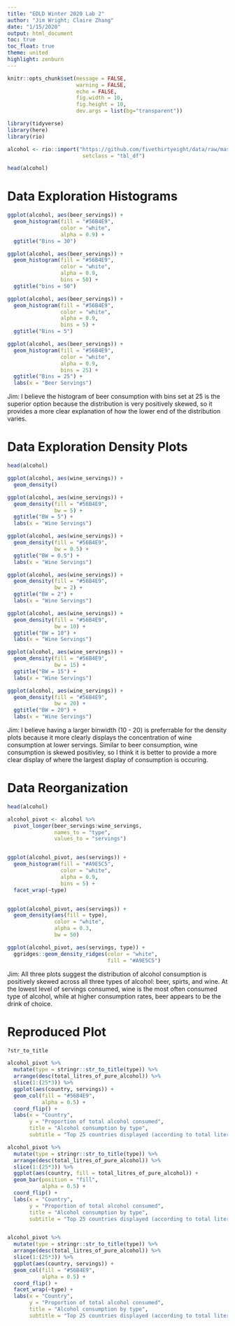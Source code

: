 ```yaml
---
title: "EDLD Winter 2020 Lab 2"
author: "Jim Wright; Claire Zhang"
date: "1/15/2020"
output: html_document
toc: true
toc_float: true
theme: united 
highlight: zenburn 
---
```


```r
knitr::opts_chunk$set(message = FALSE,
                      warning = FALSE,
                      echo = FALSE,
                      fig.width = 10,
                      fig.height = 10,
                      dev.args = list(bg="transparent"))

library(tidyverse)
library(here)
library(rio)
``` 


```r

alcohol <- rio::import("https://github.com/fivethirtyeight/data/raw/master/alcohol-consumption/drinks.csv", 
                        setclass = "tbl_df")

head(alcohol)


``` 


# Data Exploration Histograms 
```r

ggplot(alcohol, aes(beer_servings)) +
  geom_histogram(fill = "#56B4E9",
                 color = "white",
                 alpha = 0.9) +
  ggtitle("Bins = 30")

ggplot(alcohol, aes(beer_servings)) +
  geom_histogram(fill = "#56B4E9",
                 color = "white",
                 alpha = 0.9,
                 bins = 50) +
  ggtitle("bins = 50")

ggplot(alcohol, aes(beer_servings)) +
  geom_histogram(fill = "#56B4E9",
                 color = "white",
                 alpha = 0.9,
                 bins = 5) +
  ggtitle("Bins = 5")

ggplot(alcohol, aes(beer_servings)) +
  geom_histogram(fill = "#56B4E9",
                 color = "white",
                 alpha = 0.9,
                 bins = 25) +
  ggtitle("Bins = 25") +
  labs(x = "Beer Servings")
```

Jim: I believe the histogram of beer consumption with bins set at 25 is the superior option because the distribution is very positively skewed, so it provides a more clear explanation of how the lower end of the distribution varies. 

# Data Exploration Density Plots
```r
head(alcohol)

ggplot(alcohol, aes(wine_servings)) +
  geom_density()

ggplot(alcohol, aes(wine_servings)) +
  geom_density(fill = "#56B4E9",
               bw = 5) +
  ggtitle("BW = 5") +
  labs(x = "Wine Servings")

ggplot(alcohol, aes(wine_servings)) +
  geom_density(fill = "#56B4E9",
               bw = 0.5) +
  ggtitle("BW = 0.5") +
  labs(x = "Wine Servings")

ggplot(alcohol, aes(wine_servings)) +
  geom_density(fill = "#56B4E9",
               bw = 2) +
  ggtitle("BW = 2") +
  labs(x = "Wine Servings")

ggplot(alcohol, aes(wine_servings)) +
  geom_density(fill = "#56B4E9",
               bw = 10) +
  ggtitle("BW = 10") +
  labs(x = "Wine Servings")

ggplot(alcohol, aes(wine_servings)) +
  geom_density(fill = "#56B4E9",
               bw = 15) +
  ggtitle("BW = 15") +
  labs(x = "Wine Servings")

ggplot(alcohol, aes(wine_servings)) +
  geom_density(fill = "#56B4E9",
               bw = 20) +
  ggtitle("BW = 20") +
  labs(x = "Wine Servings")

```

Jim: I believe having a larger binwidth (10 - 20) is preferrable for the density plots because it more clearly displays the concentration of wine consumption at lower servings. Similar to beer consumption, wine consumption is skewed positivley, so I think it is better to provide a more clear display of where the largest display of consumption is occuring. 

# Data Reorganization 
```r
head(alcohol)

alcohol_pivot <- alcohol %>% 
  pivot_longer(beer_servings:wine_servings,
               names_to = "type",
               values_to = "servings")


ggplot(alcohol_pivot, aes(servings)) +
  geom_histogram(fill = "#A9E5C5",
                 color = "white",
                 alpha = 0.9,
                 bins = 5) +
  facet_wrap(~type)


ggplot(alcohol_pivot, aes(servings)) +
  geom_density(aes(fill = type),
               color = "white",
               alpha = 0.3,
               bw = 50) 

ggplot(alcohol_pivot, aes(servings, type)) +
  ggridges::geom_density_ridges(color = "white",
                                fill = "#A9E5C5")

```

Jim: All three plots suggest the distribution of alcohol consumption is positively skewed across all three types of alcohol: beer, spirts, and wine. At the lowest level of servings consumed, wine is the most often consumed type of alcohol, while at higher consumption rates, beer appears to be the drink of choice. 

# Reproduced Plot
```r

?str_to_title

alcohol_pivot %>% 
  mutate(type = stringr::str_to_title(type)) %>% 
  arrange(desc(total_litres_of_pure_alcohol)) %>% 
  slice(1:(25*3)) %>% 
  ggplot(aes(country, servings)) +
  geom_col(fill = "#56B4E9", 
           alpha = 0.5) +
  coord_flip() +
  labs(x = "Country",
       y = "Proportion of total alcohol consumed",
       title = "Alcohol consumption by type",
       subtitle = "Top 25 countries displayed (according to total liters consumed")

alcohol_pivot %>% 
  mutate(type = stringr::str_to_title(type)) %>% 
  arrange(desc(total_litres_of_pure_alcohol)) %>% 
  slice(1:(25*3)) %>% 
  ggplot(aes(country, fill = total_litres_of_pure_alcohol)) +
  geom_bar(position = "fill", 
           alpha = 0.5) +
  coord_flip() +
  labs(x = "Country",
       y = "Proportion of total alcohol consumed",
       title = "Alcohol consumption by type",
       subtitle = "Top 25 countries displayed (according to total liters consumed")


alcohol_pivot %>% 
  mutate(type = stringr::str_to_title(type)) %>% 
  arrange(desc(total_litres_of_pure_alcohol)) %>% 
  slice(1:(25*3)) %>% 
  ggplot(aes(country, servings)) +
  geom_col(fill = "#56B4E9",
           alpha = 0.5) +
  coord_flip() +
  facet_wrap(~type) +
  labs(x = "Country",
       y = "Proportion of total alcohol consumed",
       title = "Alcohol consumption by type",
       subtitle = "Top 25 countries displayed (according to total liters consumed")
```
